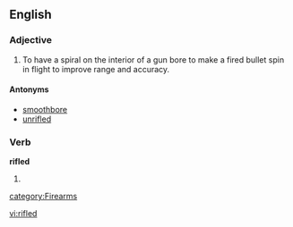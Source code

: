 ==English==

===Adjective===
{{en-adj|-}}

# {{context|firearms}} To have a spiral on the interior of a gun bore to make a fired bullet spin in flight to improve range and accuracy.

====Antonyms====
* [[smoothbore]]
* [[unrifled]]

===Verb===
'''rifled'''

# {{past of|[[rifle]]}}

[[category:Firearms]]

[[vi:rifled]]